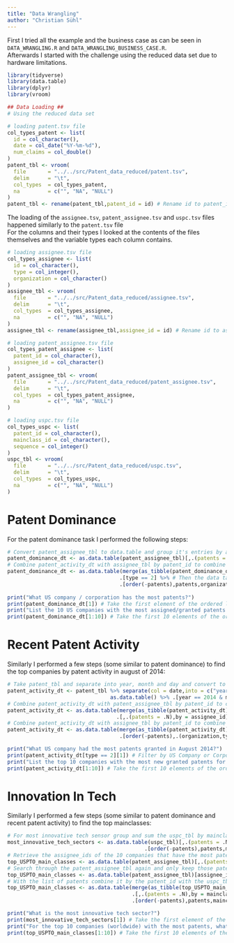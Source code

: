 ```yaml
---
title: "Data Wrangling"
author: "Christian Sühl"
---
```


| First I tried all the example and the business case as can be seen in `DATA_WRANGLING.R` and `DATA_WRANGLING_BUSINESS_CASE.R`.
| Afterwards I started with the challenge using the reduced data set due to hardware limitations.
```r
library(tidyverse)
library(data.table)
library(dplyr)
library(vroom)

## Data Loading ##
# Using the reduced data set

# loading patent.tsv file
col_types_patent <- list(
  id = col_character(),
  date = col_date("%Y-%m-%d"),
  num_claims = col_double()
)
patent_tbl <- vroom(
  file       = "../../src/Patent_data_reduced/patent.tsv", 
  delim      = "\t", 
  col_types  = col_types_patent,
  na         = c("", "NA", "NULL")
)
patent_tbl <- rename(patent_tbl,patent_id = id) # Rename id to patent_id to make merging easier
```
| The loading of the `assignee.tsv`, `patent_assignee.tsv` and `uspc.tsv` files happened similarly to the `patent.tsv` file
| For the columns and their types I looked at the contents of the files themselves and the variable types each column contains.
```r
# loading assignee.tsv file
col_types_assignee <- list(
  id = col_character(),
  type = col_integer(),
  organization = col_character()
)
assignee_tbl <- vroom(
  file       = "../../src/Patent_data_reduced/assignee.tsv", 
  delim      = "\t", 
  col_types  = col_types_assignee,
  na         = c("", "NA", "NULL")
)
assignee_tbl <- rename(assignee_tbl,assignee_id = id) # Rename id to assignee_id to make merging easier

# loading patent_assignee.tsv file
col_types_patent_assignee <- list(
  patent_id = col_character(),
  assignee_id = col_character()
)
patent_assignee_tbl <- vroom(
  file       = "../../src/Patent_data_reduced/patent_assignee.tsv", 
  delim      = "\t", 
  col_types  = col_types_patent_assignee,
  na         = c("", "NA", "NULL")
)

# loading uspc.tsv file
col_types_uspc <- list(
  patent_id = col_character(),
  mainclass_id = col_character(),
  sequence = col_integer()
)
uspc_tbl <- vroom(
  file       = "../../src/Patent_data_reduced/uspc.tsv", 
  delim      = "\t", 
  col_types  = col_types_uspc,
  na         = c("", "NA", "NULL")
)
```
# Patent Dominance
For the patent dominance task I performed the following steps:
```r
# Convert patent_assignee_tbl to data.table and group it's entries by assignee_id. Then the number of elements per group is stored in a column patents.
patent_dominance_dt <- as.data.table(patent_assignee_tbl)[,.(patents = .N),by = assignee_id]
# Combine patent_activity_dt with assignee_tbl by patent_id to combine assignee info with company-name and -type info.
patent_dominance_dt <- as.data.table(merge(as_tibble(patent_dominance_dt),assignee_tbl,by="assignee_id")) %>%
                                    .[type == 2] %>% # Then the data table can be filtered by only allowing US Companies or Corporations
                                    .[order(-patents),patents,organization] # Afterwards the list is sorted by the number of patents.
                                                                            # Only the patents and organization name column is kept for better looking output.
print("What US company / corporation has the most patents?")
print(patent_dominance_dt[1]) # Take the first element of the ordered list.
print("List the 10 US companies with the most assigned/granted patents.")
print(patent_dominance_dt[1:10]) # Take the first 10 elements of the ordered list.
```
# Recent Patent Activity
Similarly I performed a few steps (some similar to patent dominance) to find the top companies by patent activity in august of 2014:
```r
# Take patent_tbl and separate into year, month and day and convert to data.table.
patent_activity_dt <- patent_tbl %>% separate(col = date,into = c("year","month","day"),sep = "-",convert = T) %>%
                                 as.data.table() %>% .[year == 2014 & month == 8] # Then filter by august (8) 2014.
# Combine patent_activity_dt with patent_assignee_tbl by patent_id to combine patent info with assignee info..
patent_activity_dt <- as.data.table(merge(as_tibble(patent_activity_dt),patent_assignee_tbl,by="patent_id")) %>%
                                   .[,.(patents = .N),by = assignee_id] # Group and sum up by assignee_id.
# Combine patent_activity_dt with assignee_tbl by patent_id to combine assignee info with company-name and -type info.
patent_activity_dt <- as.data.table(merge(as_tibble(patent_activity_dt),assignee_tbl,by="assignee_id")) %>%
                                    .[order(-patents),.(organization,type,patents)] # Order by number of patents and discard assignee_id.

print("What US company had the most patents granted in August 2014?")
print(patent_activity_dt[type == 2][1]) # Filter by US Company or Corporation and take the first element of the ordered list.
print("List the top 10 companies with the most new granted patents for August 2014.")
print(patent_activity_dt[1:10]) # Take the first 10 elements of the ordered list.
```
# Innovation In Tech
Similarly I performed a few steps (some similar to patent dominance and recent patent activity) to find the top mainclasses:
```r
# For most innovative tech sensor group and sum the uspc_tbl by mainclass_id.
most_innovative_tech_sectors <- as.data.table(uspc_tbl)[,.(patents = .N),by = mainclass_id] %>%
                                            .[order(-patents),patents,mainclass_id] # Then order the list by descending patents.
# Retrieve the assignee_ids of the 10 companies that have the most patents and only keep the assignee_ids of those.
top_USPTO_main_classes <- as.data.table(patent_assignee_tbl)[,.(patents = .N),by = assignee_id][1:10][,assignee_id]
# Search through the patent_assignee_tbl again and only keep those patents that come from one of those 10 companies.
top_USPTO_main_classes <- as.data.table(patent_assignee_tbl)[assignee_id %in% top_USPTO_main_classes]
# With the list of patents combine it by the patent_id with the uspc_tbl.
top_USPTO_main_classes <- as.data.table(merge(as_tibble(top_USPTO_main_classes),uspc_tbl,by="patent_id")) %>%
                                        .[,.(patents = .N),by = mainclass_id] %>% # Group and sum up by mainclass_id.
                                        .[order(-patents),patents,mainclass_id] # Then order the list by descending patents.

print("What is the most innovative tech sector?")
print(most_innovative_tech_sectors[1]) # Take the first element of the ordered list.
print("For the top 10 companies (worldwide) with the most patents, what are the top 5 USPTO tech main classes?")
print(top_USPTO_main_classes[1:10]) # Take the first 10 elements of the ordered list.
```
